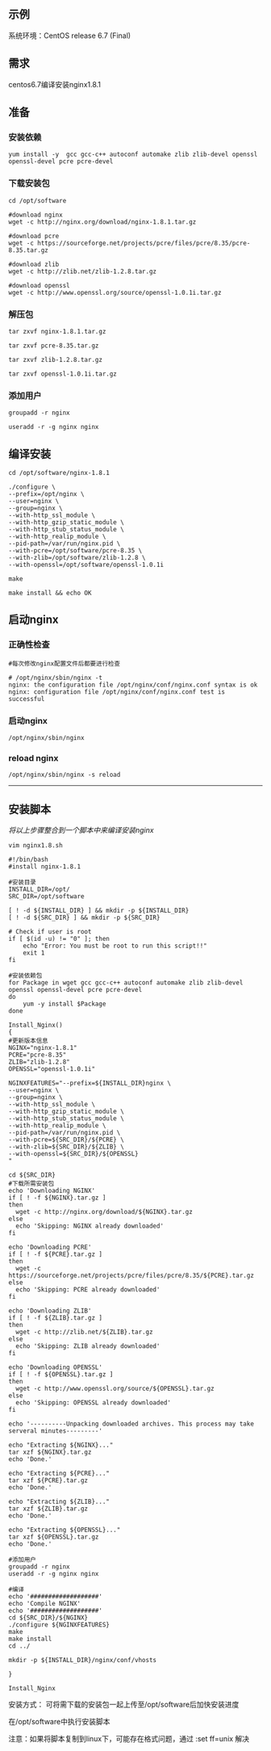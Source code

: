 ## 示例

系统环境：CentOS release 6.7 (Final)

## 需求
centos6.7编译安装nginx1.8.1

## 准备

### 安装依赖

```shell
yum install -y  gcc gcc-c++ autoconf automake zlib zlib-devel openssl openssl-devel pcre pcre-devel
```

### 下载安装包

```shell
cd /opt/software
```
```shell
#download nginx
wget -c http://nginx.org/download/nginx-1.8.1.tar.gz

#download pcre
wget -c https://sourceforge.net/projects/pcre/files/pcre/8.35/pcre-8.35.tar.gz

#download zlib
wget -c http://zlib.net/zlib-1.2.8.tar.gz

#download openssl
wget -c http://www.openssl.org/source/openssl-1.0.1i.tar.gz
```

### 解压包

```shell
tar zxvf nginx-1.8.1.tar.gz

tar zxvf pcre-8.35.tar.gz

tar zxvf zlib-1.2.8.tar.gz

tar zxvf openssl-1.0.1i.tar.gz
```

### 添加用户
```shell
groupadd -r nginx

useradd -r -g nginx nginx
```

## 编译安装
```shell
cd /opt/software/nginx-1.8.1
```
```shell
./configure \
--prefix=/opt/nginx \
--user=nginx \
--group=nginx \
--with-http_ssl_module \
--with-http_gzip_static_module \
--with-http_stub_status_module \
--with-http_realip_module \
--pid-path=/var/run/nginx.pid \
--with-pcre=/opt/software/pcre-8.35 \
--with-zlib=/opt/software/zlib-1.2.8 \
--with-openssl=/opt/software/openssl-1.0.1i

make

make install && echo OK
```

## 启动nginx

### 正确性检查
```shell
#每次修改nginx配置文件后都要进行检查

# /opt/nginx/sbin/nginx -t
nginx: the configuration file /opt/nginx/conf/nginx.conf syntax is ok
nginx: configuration file /opt/nginx/conf/nginx.conf test is successful
```

### 启动nginx
```shell
/opt/nginx/sbin/nginx
```

### reload nginx
```shell
/opt/nginx/sbin/nginx -s reload
```

---



## 安装脚本

*将以上步骤整合到一个脚本中来编译安装nginx*

```shell
vim nginx1.8.sh
```

```shell
#!/bin/bash
#install nginx-1.8.1

#安装目录
INSTALL_DIR=/opt/
SRC_DIR=/opt/software

[ ! -d ${INSTALL_DIR} ] && mkdir -p ${INSTALL_DIR}
[ ! -d ${SRC_DIR} ] && mkdir -p ${SRC_DIR}

# Check if user is root
if [ $(id -u) != "0" ]; then
    echo "Error: You must be root to run this script!!"
    exit 1
fi

#安装依赖包
for Package in wget gcc gcc-c++ autoconf automake zlib zlib-devel openssl openssl-devel pcre pcre-devel
do
	yum -y install $Package
done

Install_Nginx()
{
#更新版本信息
NGINX="nginx-1.8.1"
PCRE="pcre-8.35"
ZLIB="zlib-1.2.8"
OPENSSL="openssl-1.0.1i"

NGINXFEATURES="--prefix=${INSTALL_DIR}nginx \
--user=nginx \
--group=nginx \
--with-http_ssl_module \
--with-http_gzip_static_module \
--with-http_stub_status_module \
--with-http_realip_module \
--pid-path=/var/run/nginx.pid \
--with-pcre=${SRC_DIR}/${PCRE} \
--with-zlib=${SRC_DIR}/${ZLIB} \
--with-openssl=${SRC_DIR}/${OPENSSL}
"

cd ${SRC_DIR}
#下载所需安装包
echo 'Downloading NGINX'
if [ ! -f ${NGINX}.tar.gz ]
then
  wget -c http://nginx.org/download/${NGINX}.tar.gz
else
  echo 'Skipping: NGINX already downloaded'
fi

echo 'Downloading PCRE'
if [ ! -f ${PCRE}.tar.gz ]
then
  wget -c https://sourceforge.net/projects/pcre/files/pcre/8.35/${PCRE}.tar.gz
else
  echo 'Skipping: PCRE already downloaded'
fi

echo 'Downloading ZLIB'
if [ ! -f ${ZLIB}.tar.gz ]
then
  wget -c http://zlib.net/${ZLIB}.tar.gz
else
  echo 'Skipping: ZLIB already downloaded'
fi

echo 'Downloading OPENSSL'
if [ ! -f ${OPENSSL}.tar.gz ]
then
  wget -c http://www.openssl.org/source/${OPENSSL}.tar.gz
else
  echo 'Skipping: OPENSSL already downloaded'
fi

echo '----------Unpacking downloaded archives. This process may take serveral minutes---------'

echo "Extracting ${NGINX}..."
tar xzf ${NGINX}.tar.gz
echo 'Done.'

echo "Extracting ${PCRE}..."
tar xzf ${PCRE}.tar.gz
echo 'Done.'

echo "Extracting ${ZLIB}..."
tar xzf ${ZLIB}.tar.gz
echo 'Done.'

echo "Extracting ${OPENSSL}..."
tar xzf ${OPENSSL}.tar.gz
echo 'Done.'

#添加用户
groupadd -r nginx
useradd -r -g nginx nginx

#编译
echo '###################'
echo 'Compile NGINX'
echo '###################'
cd ${SRC_DIR}/${NGINX}
./configure ${NGINXFEATURES}
make
make install
cd ../

mkdir -p ${INSTALL_DIR}/nginx/conf/vhosts

}

Install_Nginx
```



安装方式：
可将需下载的安装包一起上传至/opt/software后加快安装进度

在/opt/software中执行安装脚本

 

注意：如果将脚本复制到linux下，可能存在格式问题，通过  :set ff=unix 解决
